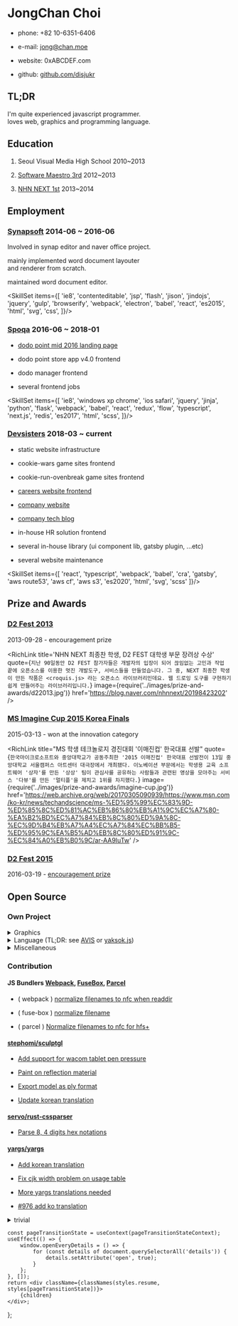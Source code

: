 

<div class={styles.col2}>

JongChan Choi
===

- phone: +82 10-6351-6406

- e-mail: [jong@chan.moe](mailto:jong@chan.moe)

- website: <Link to='/'>0xABCDEF.com</Link>

- github: <a href="https://github.com/disjukr">github.com/disjukr</a>

</div>
<div class={styles.col2}>

TL;DR
---
I'm quite experienced javascript programmer.<br/>
loves web, graphics and programming language.

</div>
<DocState initialState={{ image: 'PANO_20140116_155642.jpg' }}>
<div class={styles.col2}>

Education
---

1. Seoul Visual Media High School 2010~2013
    <!--
    <docStateContext.Consumer>{([docState, setDocState]) => {
        return <button onClick={() => setDocState({ image: 'PANO_20140116_155642.jpg' })}>see</button>;
    }}</docStateContext.Consumer>
    -->

2. [Software Maestro 3rd](https://blog.naver.com/sw_maestro) 2012~2013
    <!--
    <docStateContext.Consumer>{([docState, setDocState]) => {
        return <button onClick={() => setDocState({ image: 'PANO_20131220_215649.jpg' })}>see</button>;
    }}</docStateContext.Consumer>
    -->

3. [NHN NEXT 1st](http://www.nhnnext.org/) 2013~2014
    <!--
    <docStateContext.Consumer>{([docState, setDocState]) => {
        return <button onClick={() => setDocState({ image: 'PANO_20131223_221316.jpg' })}>see</button>;
    }}</docStateContext.Consumer>
    -->

</div>
<div class={styles.col2}>

<!--
    <docStateContext.Consumer>{([docState, setDocState]) => {
        return <Panorama image={docState.image}/>;
    }}</docStateContext.Consumer>
-->

</div>
</DocState>
<div class={styles.col1}>

Employment
---

</div>
<div class={styles.col2}>

### [Synapsoft](http://synapsoft.co.kr/) 2014-06 ~ 2016-06
Involved in synap editor and naver office project.

mainly implemented word document layouter<br/>
and renderer from scratch.<br/>

maintained word document editor.

<SkillSet items={[
    'ie8',
    'contenteditable',
    'jsp',
    'flash',
    'jison',
    'jindojs',
    'jquery',
    'gulp',
    'browserify',
    'webpack',
    'electron',
    'babel',
    'react',
    'es2015',
    'html',
    'svg',
    'css',
]}/>

</div>
<div class={styles.col2}></div>
<div class={styles.col2}>

### [Spoqa](http://www.spoqa.com/) 2016-06 ~ 2018-01

- [dodo point mid 2016 landing page](https://www.dodopoint.com/)

- dodo point store app v4.0 frontend

- dodo manager frontend

- several frontend jobs

<SkillSet items={[
    'ie8',
    'windows xp chrome',
    'ios safari',
    'jquery',
    'jinja',
    'python',
    'flask',
    'webpack',
    'babel',
    'react',
    'redux',
    'flow',
    'typescript',
    'next.js',
    'redis',
    'es2017',
    'html',
    'scss',
]}/>

</div>
<div class={styles.col2}></div>
<div class={styles.col2}>

### [Devsisters][devsisters] 2018-03 ~ current

[devsisters]: https://www.devsisters.com/

- static website infrastructure

- cookie-wars game sites frontend

- cookie-run-ovenbreak game sites frontend

- [careers website frontend](https://careers.devsisters.com/)

- [company website](https://devsisters.com/)

- [company tech blog](https://www.devsisters.com/)

- in-house HR solution frontend

- several in-house library (ui component lib, gatsby plugin, ...etc)

- several website maintenance


<SkillSet items={[
    'react',
    'typescript',
    'webpack',
    'babel',
    'cra',
    'gatsby',
    'aws route53',
    'aws cf',
    'aws s3',
    'es2020',
    'html',
    'svg',
    'scss'
]}/>

</div>
<div class={styles.col2}></div>
<div class={styles.col1}>

Prize and Awards
---
### [D2 Fest 2013](http://d2fest.kr/2013/prize-winners.html)

2013-09-28 - encouragement prize

<RichLink
    title='NHN NEXT 최종찬 학생, D2 FEST 대학생 부문 장려상 수상'
    quote={`
        지난 90일동안 D2 FEST 참가자들은 개발자의 입장이 되어 끊임없는 고민과 작업 끝에
        오픈소스를 이용한 멋진 개발도구, 서비스들을 만들었습니다.
        그 중, NEXT 최종찬 학생이 만든 작품은 <croquis.js> 라는 오픈소스 라이브러리인데요.
        웹 드로잉 도구를 구현하기 쉽게 만들어주는 라이브러리입니다.
    `}
    image={require('../images/prize-and-awards/d22013.jpg')}
    href='https://blog.naver.com/nhnnext/20198423202'
/>

### [MS Imagine Cup 2015 Korea Finals](https://imagine.microsoft.com/en-us/Team/Index/aea4c4ac-5f45-46f5-b25d-1219775e9ab1)

2015-03-13 - won at the innovation category

<RichLink
    title="MS 학생 테크놀로지 경진대회 '이매진컵' 한국대표 선발"
    quote={`
        한국마이크로소프트와 중앙대학교가 공동주최한 '2015 이매진컵' 한국대표 선발전이
        13일 중앙대학교 서울캠퍼스 아트센터 대극장에서 개최됐다.
        이노베이션 부문에서는 학생용 교육 소프트웨어 '상자'를 만든 '상상' 팀이
        관심사를 공유하는 사람들과 관련된 영상을 모아주는 서비스 '다뷰'를 만든 '멀티플'을 제치고 1위를 차지했다.
    `}
    image={require('../images/prize-and-awards/imagine-cup.jpg')}
    href='https://web.archive.org/web/20170305090939/https://www.msn.com/ko-kr/news/techandscience/ms-%ED%95%99%EC%83%9D-%ED%85%8C%ED%81%AC%EB%86%80%EB%A1%9C%EC%A7%80-%EA%B2%BD%EC%A7%84%EB%8C%80%ED%9A%8C-%EC%9D%B4%EB%A7%A4%EC%A7%84%EC%BB%B5-%ED%95%9C%EA%B5%AD%EB%8C%80%ED%91%9C-%EC%84%A0%EB%B0%9C/ar-AA9IuTw'
/>


### [D2 Fest 2015](http://d2campusfest.kr/2015/)

2016-03-19 - [encouragement prize](https://github.com/D2CAMPUS-FEST/2015#yaksokjs--장려상)


Open Source
---
### Own Project

<details>
<summary>Graphics</summary>

- [Croquispop](https://github.com/crosspop/Croquispop) 2012 ~ 2014

    web based drawing tool using [croquis.js](https://github.com/disjukr/croquis.js)

- [croquis.js](https://github.com/disjukr/croquis.js) 2013 ~ 2014

    javascript drawing tool library for web browser,
    using [html5 canvas](https://developer.mozilla.org/en-US/docs/HTML/Canvas)

- [adaptive-thresholding](https://github.com/disjukr/adaptive-thresholding) 2018

    adaptive thresholding implementation in rust

</details>

<details>
<summary>
    Language (TL;DR: see <a href="https://github.com/aheui/avis">AVIS</a> or <a href="https://0xabcdef.com/yaksok.js/#main">yaksok.js</a>)
</summary>

- [yaksok.js](https://github.com/disjukr/yaksok.js) 2015 ~ 2016

    [yaksok](http://yaksok.org/) compiler library

- [naheui](https://github.com/aheui/naheui) 2014 ~ 2017

    the [aheui](http://aheui.github.io/) implementation for node.js

- [avis](https://github.com/aheui/avis) 2014 ~ 2017

    well made [aheui](http://aheui.github.io/) visual editor

- [tempath](https://github.com/disjukr/tempath) 2014 ~ 2015

    template language for path data, which is the superset of SVG Path Data syntax

- [makise](https://github.com/disjukr/makise) 2015 ~ 2016

    pretty JSON schema definition language

- [LON](https://github.com/disjukr/lon) 2016

    loopable notation. supports array holes, circular references, `NaN`, `Infinity`, `-Infinity`, ...etc

- [CSON-js](https://github.com/disjukr/CSON-js) 2013

    an implementation of [Cursive Script Object Notation](https://github.com/lifthrasiir/cson)

</details>

<details>
<summary>Miscellaneous</summary>

- [just-news](https://github.com/disjukr/just-news) 2014 ~ 2017

    web browser userscript for cleaning news site

- [psdw](https://github.com/disjukr/psdw) 2014

    simple javascript photoshop document(psd) writer

- [Tetris](https://github.com/disjukr/Tetris) 2013

    cli tetris game written in cpp

- [aeiou](https://github.com/spoqa/aeiou) 2017

    i18n scripts <https://spoqa.github.io/2017/09/26/aeiou-tutorial.html>

</details>

### Contribution

#### JS Bundlers [Webpack][webpack/enhanced-resolve], [FuseBox][fuse-box/fuse-box], [Parcel][parcel-bundler/parcel]

[webpack/enhanced-resolve]: https://github.com/webpack/enhanced-resolve
[fuse-box/fuse-box]: https://github.com/fuse-box/fuse-box
[parcel-bundler/parcel]: https://github.com/parcel-bundler/parcel

- ( webpack ) [normalize filenames to nfc when readdir](https://github.com/webpack/enhanced-resolve/pull/21)

- ( fuse-box ) [normalize filename](https://github.com/fuse-box/fuse-box/pull/344)

- ( parcel ) [Normalize filenames to nfc for hfs+](https://github.com/parcel-bundler/parcel/pull/322)

#### [stephomi/sculptgl](https://github.com/stephomi/sculptgl)

- [Add support for wacom tablet pen pressure](https://github.com/stephomi/sculptgl/pull/4)

- [Paint on reflection material](https://github.com/stephomi/sculptgl/pull/13)

- [Export model as ply format](https://github.com/stephomi/sculptgl/pull/15)

- [Update korean translation](https://github.com/stephomi/sculptgl/pull/63)

#### [servo/rust-cssparser](https://github.com/servo/rust-cssparser)

- [Parse 8, 4 digits hex notations](https://github.com/servo/rust-cssparser/pull/80)

#### [yargs/yargs](https://github.com/yargs/yargs)

- [Add korean translation](https://github.com/yargs/yargs/pull/296)

- [Fix cjk width problem on usage table](https://github.com/yargs/yargs/pull/297)

- [More yargs translations needed](https://github.com/yargs/yargs/issues/649)

- [#976 add ko translation](https://github.com/yargs/yargs/pull/977)


<details>
<summary>trivial</summary>

- adambard/learnxinyminutes-docs [[brainfuck/ko-kr][brainfuck/en] Add korean translation of brainfuck](https://github.com/adambard/learnxinyminutes-docs/pull/363)

- facebook/graphql [make json correct](https://github.com/facebook/graphql/pull/14)

- whatwg/fetch [add a missing space](https://github.com/whatwg/fetch/pull/192)

- evanw/glslx [fix link](https://github.com/evanw/glslx/pull/4)

- PistonDevelopers/dyon [Fixed issue link](https://github.com/PistonDevelopers/dyon/pull/246)

- haxenme/nme [Modified `project.nmml` on stage3d sample](https://github.com/haxenme/nme/pull/61)

- fuse-box/fuse-box [fix doc typo](https://github.com/fuse-box/fuse-box/pull/314)

- nodejs/node [doc: fix typos in n-api.md](https://github.com/nodejs/node/pull/13323)

    [node v8.1.0 release note](https://nodejs.org/en/blog/release/v8.1.0/)

</details>

</div>

    const pageTransitionState = useContext(pageTransitionStateContext);
    useEffect(() => {
        window.openEveryDetails = () => {
            for (const details of document.querySelectorAll('details')) {
                details.setAttribute('open', true);
            }
        };
    }, []);
    return <div className={classNames(styles.resume, styles[pageTransitionState])}>
        {children}
    </div>;
};
